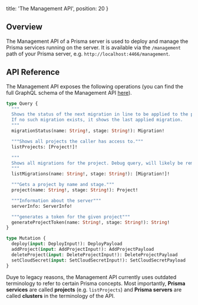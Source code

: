 
  title: 'The Management API',
  position: 20
}

## Overview

The Management API of a Prisma server is used to deploy and manage the Prisma services running on the server. It is available via the `/management` path of your Prisma server, e.g. `http://localhost:4466/management`.

## API Reference

The Management API exposes the following operations (you can find the full GraphQL schema of the Management API [here](https://gist.github.com/nikolasburk/a1421fc218f00b6f552cc455ae309af0)).

```graphql
type Query {
  """
  Shows the status of the next migration in line to be applied to the project.
  If no such migration exists, it shows the last applied migration.
  """
  migrationStatus(name: String!, stage: String!): Migration!

  """Shows all projects the caller has access to."""
  listProjects: [Project!]!

  """
  Shows all migrations for the project. Debug query, will likely be removed in the future.
  """
  listMigrations(name: String!, stage: String!): [Migration!]!

  """Gets a project by name and stage."""
  project(name: String!, stage: String!): Project!

  """Information about the server"""
  serverInfo: ServerInfo!

  """generates a token for the given project"""
  generateProjectToken(name: String!, stage: String!): String!
}

type Mutation {
  deploy(input: DeployInput!): DeployPayload
  addProject(input: AddProjectInput!): AddProjectPayload
  deleteProject(input: DeleteProjectInput!): DeleteProjectPayload
  setCloudSecret(input: SetCloudSecretInput!): SetCloudSecretPayload
}
```

<Warning>

Duye to legacy reasons, the Management API currently uses outdated terminology to refer to certain Prisma concepts. Most importantly, **Prisma services** are called **projects** (e.g. `listProjects`) and **Prisma servers** are called **clusters** in the terminology of the API.

</Warning>